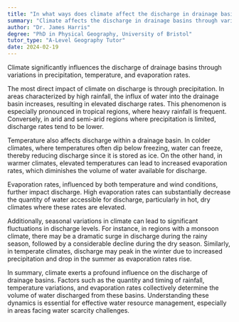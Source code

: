 ```yaml
---
title: "In what ways does climate affect the discharge in drainage basins?"
summary: "Climate affects the discharge in drainage basins through variations in precipitation, temperature, and evaporation rates."
author: "Dr. James Harris"
degree: "PhD in Physical Geography, University of Bristol"
tutor_type: "A-Level Geography Tutor"
date: 2024-02-19
---
```


Climate significantly influences the discharge of drainage basins through variations in precipitation, temperature, and evaporation rates.

The most direct impact of climate on discharge is through precipitation. In areas characterized by high rainfall, the influx of water into the drainage basin increases, resulting in elevated discharge rates. This phenomenon is especially pronounced in tropical regions, where heavy rainfall is frequent. Conversely, in arid and semi-arid regions where precipitation is limited, discharge rates tend to be lower.

Temperature also affects discharge within a drainage basin. In colder climates, where temperatures often dip below freezing, water can freeze, thereby reducing discharge since it is stored as ice. On the other hand, in warmer climates, elevated temperatures can lead to increased evaporation rates, which diminishes the volume of water available for discharge.

Evaporation rates, influenced by both temperature and wind conditions, further impact discharge. High evaporation rates can substantially decrease the quantity of water accessible for discharge, particularly in hot, dry climates where these rates are elevated.

Additionally, seasonal variations in climate can lead to significant fluctuations in discharge levels. For instance, in regions with a monsoon climate, there may be a dramatic surge in discharge during the rainy season, followed by a considerable decline during the dry season. Similarly, in temperate climates, discharge may peak in the winter due to increased precipitation and drop in the summer as evaporation rates rise.

In summary, climate exerts a profound influence on the discharge of drainage basins. Factors such as the quantity and timing of rainfall, temperature variations, and evaporation rates collectively determine the volume of water discharged from these basins. Understanding these dynamics is essential for effective water resource management, especially in areas facing water scarcity challenges.
    
